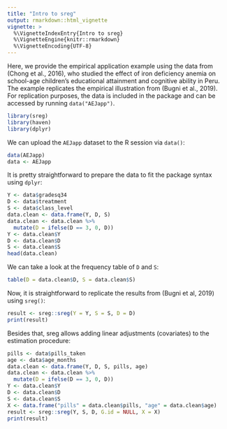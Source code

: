 ```yaml
---
title: "Intro to sreg"
output: rmarkdown::html_vignette
vignette: >
  %\VignetteIndexEntry{Intro to sreg}
  %\VignetteEngine{knitr::rmarkdown}
  %\VignetteEncoding{UTF-8}
---
```

Here, we provide the empirical application example using the data from (Chong et al., 2016),
who studied the effect of iron deficiency anemia on school-age children's educational attainment and cognitive ability in Peru. 
The example replicates the empirical illustration from (Bugni et al., 2019). For replication purposes, the data is included in the package and can be accessed by running `data("AEJapp")`. 
```r
library(sreg)
library(haven)
library(dplyr)
```
We can upload the `AEJapp` dataset to the R session via `data()`:
```r
data(AEJapp)
data <- AEJapp
```
It is pretty straightforward to prepare the data to fit the package syntax using `dplyr`:
```r
Y <- data$gradesq34
D <- data$treatment
S <- data$class_level
data.clean <- data.frame(Y, D, S)
data.clean <- data.clean %>%
  mutate(D = ifelse(D == 3, 0, D))
Y <- data.clean$Y
D <- data.clean$D
S <- data.clean$S
head(data.clean)
```
We can take a look at the frequency table of `D` and `S`:
```r
table(D = data.clean$D, S = data.clean$S)
```
Now, it is straightforward to replicate the results from (Bugni et al, 2019) using `sreg()`:
```r
result <- sreg::sreg(Y = Y, S = S, D = D)
print(result)
```
Besides that, sreg allows adding linear adjustments (covariates) to the estimation procedure:
```r
pills <- data$pills_taken
age <- data$age_months
data.clean <- data.frame(Y, D, S, pills, age)
data.clean <- data.clean %>%
  mutate(D = ifelse(D == 3, 0, D))
Y <- data.clean$Y
D <- data.clean$D
S <- data.clean$S
X <- data.frame("pills" = data.clean$pills, "age" = data.clean$age)
result <- sreg::sreg(Y, S, D, G.id = NULL, X = X)
print(result)
```
